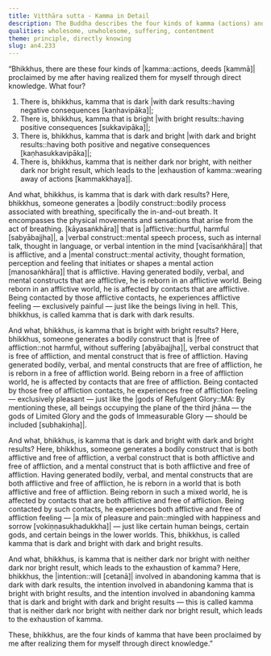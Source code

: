 ```yaml
---
title: Vitthāra sutta - Kamma in Detail
description: The Buddha describes the four kinds of kamma (actions) and their results in detail.
qualities: wholesome, unwholesome, suffering, contentment
theme: principle, directly knowing
slug: an4.233
---
```


“Bhikkhus, there are these four kinds of |kamma::actions, deeds [kammā]| proclaimed by me after having realized them for myself through direct knowledge. What four?

1) There is, bhikkhus, kamma that is dark |with dark results::having negative consequences [kaṇhavipāka]|;
2) There is, bhikkhus, kamma that is bright |with bright results::having positive consequences [sukkavipāka]|;
3) There is, bhikkhus, kamma that is dark and bright |with dark and bright results::having both positive and negative consequences [kaṇhasukkavipāka]|;
4) There is, bhikkhus, kamma that is neither dark nor bright, with neither dark nor bright result, which leads to the |exhaustion of kamma::wearing away of actions [kammakkhaya]|.

And what, bhikkhus, is kamma that is dark with dark results? Here, bhikkhus, someone generates a |bodily construct::bodily process associated with breathing, specifically the in-and-out breath. It encompasses the physical movements and sensations that arise from the act of breathing. [kāyasaṅkhāra]| that is |afflictive::hurtful, harmful [sabyābajjha]|, a |verbal construct::mental speech process, such as internal talk, thought in language, or verbal intention in the mind [vacīsaṅkhāra]| that is afflictive, and a |mental construct::mental activity, thought formation, perception and feeling that initiates or shapes a mental action [manosaṅkhāra]| that is afflictive. Having generated bodily, verbal, and mental constructs that are afflictive, he is reborn in an afflictive world. Being reborn in an afflictive world, he is affected by contacts that are afflictive. Being contacted by those afflictive contacts, he experiences afflictive feeling — exclusively painful — just like the beings living in hell. This, bhikkhus, is called kamma that is dark with dark results.

And what, bhikkhus, is kamma that is bright with bright results? Here, bhikkhus, someone generates a bodily construct that is |free of affliction::not harmful, without suffering [abyābajjha]|, verbal construct that is free of affliction, and mental construct that is free of affliction. Having generated bodily, verbal, and mental constructs that are free of affliction, he is reborn in a free of affliction world. Being reborn in a free of affliction world, he is affected by contacts that are free of affliction. Being contacted by those free of affliction contacts, he experiences free of affliction feeling — exclusively pleasant — just like the |gods of Refulgent Glory::MA: By mentioning these, all beings occupying the plane of the third jhāna — the gods of Limited Glory and the gods of Immeasurable Glory — should be included [subhakiṇha]|.

And what, bhikkhus, is kamma that is dark and bright with dark and bright results? Here, bhikkhus, someone generates a bodily construct that is both afflictive and free of affliction, a verbal construct that is both afflictive and free of affliction, and a mental construct that is both afflictive and free of affliction. Having generated bodily, verbal, and mental constructs that are both afflictive and free of affliction, he is reborn in a world that is both afflictive and free of affliction. Being reborn in such a mixed world, he is affected by contacts that are both afflictive and free of affliction. Being contacted by such contacts, he experiences both afflictive and free of affliction feeling — |a mix of pleasure and pain::mingled with happiness and sorrow [vokiṇṇasukhadukkha]| — just like certain human beings, certain gods, and certain beings in the lower worlds. This, bhikkhus, is called kamma that is dark and bright with dark and bright results.

And what, bhikkhus, is kamma that is neither dark nor bright with neither dark nor bright result, which leads to the exhaustion of kamma? Here, bhikkhus, the |intention::will [cetanā]| involved in abandoning kamma that is dark with dark results, the intention involved in abandoning kamma that is bright with bright results, and the intention involved in abandoning kamma that is dark and bright with dark and bright results — this is called kamma that is neither dark nor bright with neither dark nor bright result, which leads to the exhaustion of kamma.

These, bhikkhus, are the four kinds of kamma that have been proclaimed by me after realizing them for myself through direct knowledge.”